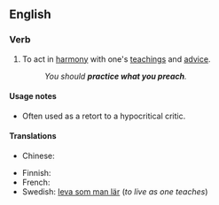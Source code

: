 ==English==

===Verb===
{{head|en|verb|head=to [[practice]] [[what]] [[one]] [[preaches]]}}

# To act in [[harmony]] with one's [[teachings]] and [[advice]].
#: ''You should '''practice what you preach'''.''

====Usage notes====
* Often used as a retort to a hypocritical critic.

====Translations====
{{trans-top|act in harmony with one's teachings}}
* Chinese:
*: {{trreq|Mandarin}}
{{trans-mid}}
* Finnish: {{t|fi|tehdä niin kuin sanoo}}
* French: {{t|fr|prêcher d’exemple}}
* Swedish: [[leva som man lär]] (''to live as one teaches'')
{{trans-bottom}}
